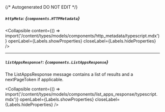{/* Autogenerated DO NOT EDIT  */}

##### `httpMeta`: *{`components.HTTPMetadata`}*

<Collapsible content={() => import('/content/types/models/components/http_metadata/typescript.mdx')} openLabel={Labels.showProperties} closeLabel={Labels.hideProperties} />


---
##### `listAppsResponse?`: *{`components.ListAppsResponse`}*
The ListAppsResponse message contains a list of results and a nextPageToken if applicable.

<Collapsible content={() => import('/content/types/models/components/list_apps_response/typescript.mdx')} openLabel={Labels.showProperties} closeLabel={Labels.hideProperties} />



